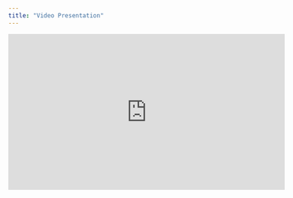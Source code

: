 ```yaml
---
title: "Video Presentation"
---
```


<iframe width="560" height="315" src="https://www.youtube.com/embed/xWcHFyAJIGE" frameborder="0" allow="accelerometer; autoplay; clipboard-write; encrypted-media; gyroscope; picture-in-picture" allowfullscreen></iframe>